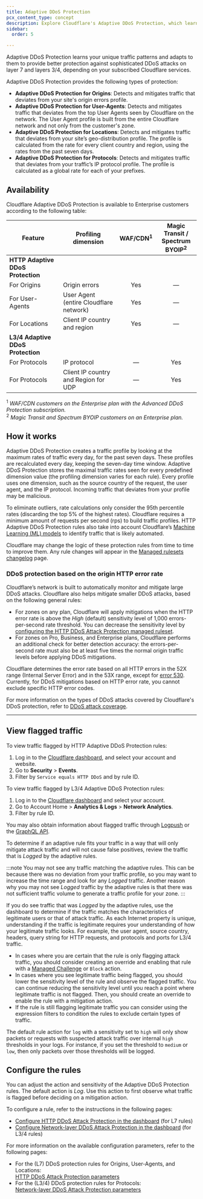 ```yaml
---
title: Adaptive DDoS Protection
pcx_content_type: concept
description: Explore Cloudflare's Adaptive DDoS Protection, which learns traffic patterns to defend against sophisticated DDoS attacks on layers 3/4 and 7.
sidebar:
  order: 5

---
```


Adaptive DDoS Protection learns your unique traffic patterns and adapts to them to provide better protection against sophisticated DDoS attacks on layer 7 and layers 3/4, depending on your subscribed Cloudflare services.

Adaptive DDoS Protection provides the following types of protection:

- **Adaptive DDoS Protection for Origins**: Detects and mitigates traffic that deviates from your site's origin errors profile.
- **Adaptive DDoS Protection for User-Agents**: Detects and mitigates traffic that deviates from the top User Agents seen by Cloudflare on the network. The User Agent profile is built from the entire Cloudflare network and not only from the customer's zone.
- **Adaptive DDoS Protection for Locations**: Detects and mitigates traffic that deviates from your site’s geo-distribution profile. The profile is calculated from the rate for every client country and region, using the rates from the past seven days.
- **Adaptive DDoS Protection for Protocols**: Detects and mitigates traffic that deviates from your traffic’s IP protocol profile. The profile is calculated as a global rate for each of your prefixes.

## Availability

Cloudflare Adaptive DDoS Protection is available to Enterprise customers according to the following table:

| Feature                           | Profiling dimension                        | WAF/CDN<sup>1</sup> | Magic Transit /<br/>Spectrum BYOIP<sup>2</sup> |
| --------------------------------- | ------------------------------------------ | :-----------------: | :--------------------------------------------: |
| **HTTP Adaptive DDoS Protection** |                                            |                     |                                                |
| For Origins                       | Origin errors                              |         Yes         |                        —                       |
| For User-Agents                   | User Agent<br/>(entire Cloudflare network) |         Yes         |                        —                       |
| For Locations                     | Client IP country and region               |         Yes         |                        —                       |
| **L3/4 Adaptive DDoS Protection** |                                            |                     |                                                |
| For Protocols                     | IP protocol                                |          —          |                       Yes                      |
| For Protocols                     | Client IP country and Region for UDP       |          —          |                       Yes                      |

<sup>1</sup> _WAF/CDN customers on the Enterprise plan with the Advanced DDoS Protection subscription._<br/>
<sup>2</sup> _Magic Transit and Spectrum BYOIP customers on an Enterprise plan._

## How it works

Adaptive DDoS Protection creates a traffic profile by looking at the maximum rates of traffic every day, for the past seven days. These profiles are recalculated every day, keeping the seven-day time window. Adaptive DDoS Protection stores the maximal traffic rates seen for every predefined dimension value (the profiling dimension varies for each rule). Every profile uses one dimension, such as the source country of the request, the user agent, and the IP protocol. Incoming traffic that deviates from your profile may be malicious.

To eliminate outliers, rate calculations only consider the 95th percentile rates (discarding the top 5% of the highest rates). Cloudflare requires a minimum amount of requests per second (rps) to build traffic profiles. HTTP Adaptive DDoS Protection rules also take into account Cloudflare’s [Machine Learning (ML) models](/bots/concepts/bot-score/#machine-learning) to identify traffic that is likely automated.

Cloudflare may change the logic of these protection rules from time to time to improve them. Any rule changes will appear in the [Managed rulesets changelog](/ddos-protection/change-log/) page.

### DDoS protection based on the origin HTTP error rate

Cloudflare’s network is built to automatically monitor and mitigate large DDoS attacks. Cloudflare also helps mitigate smaller DDoS attacks, based on the following general rules:

- For zones on any plan, Cloudflare will apply mitigations when the HTTP error rate is above the _High_ (default) sensitivity level of 1,000 errors-per-second rate threshold. You can decrease the sensitivity level by [configuring the HTTP DDoS Attack Protection managed ruleset](/ddos-protection/managed-rulesets/http/configure-dashboard/).
- For zones on Pro, Business, and Enterprise plans, Cloudflare performs an additional check for better detection accuracy: the errors-per-second rate must also be at least five times the normal origin traffic levels before applying DDoS mitigations.

Cloudflare determines the error rate based on all HTTP errors in the 52X range (Internal Server Error) and in the 53X range, except for [error 530](/support/troubleshooting/cloudflare-errors/troubleshooting-cloudflare-5xx-errors/#error-530). Currently, for DDoS mitigations based on HTTP error rate, you cannot exclude specific HTTP error codes.

For more information on the types of DDoS attacks covered by Cloudflare's DDoS protection, refer to [DDoS attack coverage](/ddos-protection/about/attack-coverage/).

---

## View flagged traffic

To view traffic flagged by HTTP Adaptive DDoS Protection rules:

1. Log in to the [Cloudflare dashboard](https://dash.cloudflare.com/), and select your account and website.
2. Go to **Security** > **Events**.
3. Filter by `Service equals HTTP DDoS` and by rule ID.

To view traffic flagged by L3/4 Adaptive DDoS Protection rules:

1. Log in to the [Cloudflare dashboard](https://dash.cloudflare.com/) and select your account.
2. Go to Account Home > **Analytics & Logs** > **Network Analytics**.
3. Filter by rule ID.

You may also obtain information about flagged traffic through [Logpush](/logs/about/) or the [GraphQL API](/analytics/graphql-api/).

To determine if an adaptive rule fits your traffic in a way that will only mitigate attack traffic and will not cause false positives, review the traffic that is _Logged_ by the adaptive rules.

:::note
You may not see any traffic matching the adaptive rules. This can be because there was no deviation from your traffic profile, so you may want to increase the time range and look for any _Logged_ traffic. Another reason why you may not see _Logged_ traffic by the adaptive rules is that there was not sufficient traffic volume to generate a traffic profile for your zone.
:::

If you do see traffic that was _Logged_ by the adaptive rules, use the dashboard to determine if the traffic matches the characteristics of legitimate users or that of attack traffic. As each Internet property is unique, understanding if the traffic is legitimate requires your understanding of how your legitimate traffic looks. For example, the user agent, source country, headers, query string for HTTP requests, and protocols and ports for L3/4 traffic. 

- In cases where you are certain that the rule is only flagging attack traffic, you should consider creating an override and enabling that rule with a [Managed Challenge](/waf/reference/cloudflare-challenges/#managed-challenge-recommended) or `Block` action.
- In cases where you see legitimate traffic being flagged, you should lower the sensitivity level of the rule and observe the flagged traffic. You can continue reducing the sensitivity level until you reach a point where legitimate traffic is not flagged. Then, you should create an override to enable the rule with a mitigation action.
- If the rule is still flagging legitimate traffic you can consider using the expression filters to condition the rules to exclude certain types of traffic.

The default rule action for `log` with a sensitivity set to `high` will only show packets or requests with suspected attack traffic over internal `high` thresholds in your logs. For instance, if you set the threshold to `medium` or `low`, then only packets over those thresholds will be logged.

## Configure the rules

You can adjust the action and sensitivity of the Adaptive DDoS Protection rules. The default action is _Log_. Use this action to first observe what traffic is flagged before deciding on a mitigation action.

To configure a rule, refer to the instructions in the following pages:

- [Configure HTTP DDoS Attack Protection in the dashboard](/ddos-protection/managed-rulesets/http/configure-dashboard/) (for L7 rules)
- [Configure Network-layer DDoS Attack Protection in the dashboard](/ddos-protection/managed-rulesets/network/configure-dashboard/) (for L3/4 rules)

For more information on the available configuration parameters, refer to the following pages:

- For the (L7) DDoS protection rules for Origins, User-Agents, and Locations:<br/>
  [HTTP DDoS Attack Protection parameters](/ddos-protection/managed-rulesets/http/override-parameters/)
- For the (L3/4) DDoS protection rules for Protocols:<br/>
  [Network-layer DDoS Attack Protection parameters](/ddos-protection/managed-rulesets/network/override-parameters/)
